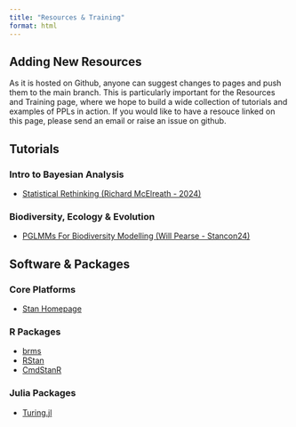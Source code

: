 ```yaml
---
title: "Resources & Training"
format: html
---
```


## Adding New Resources

As it is hosted on Github, anyone can suggest changes to pages and push them to the main branch. This is particularly important for the Resources and Training page, where we hope to build a wide collection of tutorials and examples of PPLs in action. If you would like to have a resouce linked on this page, please send an email or raise an issue on github.

## Tutorials

### Intro to Bayesian Analysis

-   [Statistical Rethinking (Richard McElreath - 2024)](https://github.com/rmcelreath/stat_rethinking_2024)

### Biodiversity, Ecology & Evolution

-   [PGLMMs For Biodiversity Modelling (Will Pearse - Stancon24)](https://github.com/willpearse/stancon-2024-pglmm)

## Software & Packages

### Core Platforms

-   [Stan Homepage](https://mc-stan.org/)

### R Packages

-   [brms](https://cran.rstudio.com/web/packages/brms/)
-   [RStan](https://mc-stan.org/rstan/)
-   [CmdStanR](https://mc-stan.org/cmdstanr/)

### Julia Packages

-   [Turing.jl](https://turinglang.org/)
